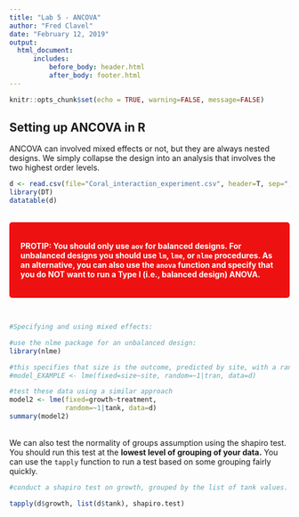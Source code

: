 ---
title: "Lab 5 - ANCOVA"
author: "Fred Clavel"
date: "February 12, 2019"
output:
  html_document:
      includes:
          before_body: header.html
          after_body: footer.html
---
<style>
div.blue { background-color:#e6f0ff; border-radius: 5px; padding: 20px;}
div.green { background-color:#e6ffd0; border-radius: 5px; padding: 20px;}
div.red { background-color:#ffe6f0; border-radius: 5px; padding: 20px;}
div.warn { background-color:#ee1111; color:#ffffff; font-weight:bold; border-radius: 5px; padding: 20px;}
</style>

```{r setup, include=FALSE}
knitr::opts_chunk$set(echo = TRUE, warning=FALSE, message=FALSE)
```

## Setting up ANCOVA in R

ANCOVA can involved mixed effects or not, but they are always nested designs. We simply collapse the design into an analysis that involves the two highest order levels.

```{r}
d <- read.csv(file="Coral_interaction_experiment.csv", header=T, sep=",")
library(DT)
datatable(d)

```

<br>
<div class = "warn">

PROTIP: You should only use `aov` for balanced designs. For **unbalanced designs** you should use `lm`, `lme`,  or `nlme` procedures. As an alternative, you can also use the `anova` function and specify that you do NOT want to run a Type I (i.e., balanced design) ANOVA.

</div>
<br>

```{r}
#Specifying and using mixed effects:

#use the nlme package for an unbalanced design:
library(nlme)

#this specifies that size is the outcome, predicted by site, with a random effect of transect)
#model_EXAMPLE <- lme(fixed=size~site, random=~1|tran, data=d)

#test these data using a similar approach
model2 <- lme(fixed=growth~treatment, 
              random=~1|tank, data=d)
summary(model2)
```
<br>
We can also test the normality of groups assumption using the shapiro test. You should run this test at the **lowest level of grouping of your data.**  You can use the `tapply` function to run a test based on some grouping fairly quickly.
<br>
```{r}
#conduct a shapiro test on growth, grouped by the list of tank values.

tapply(d$growth, list(d$tank), shapiro.test)
```

